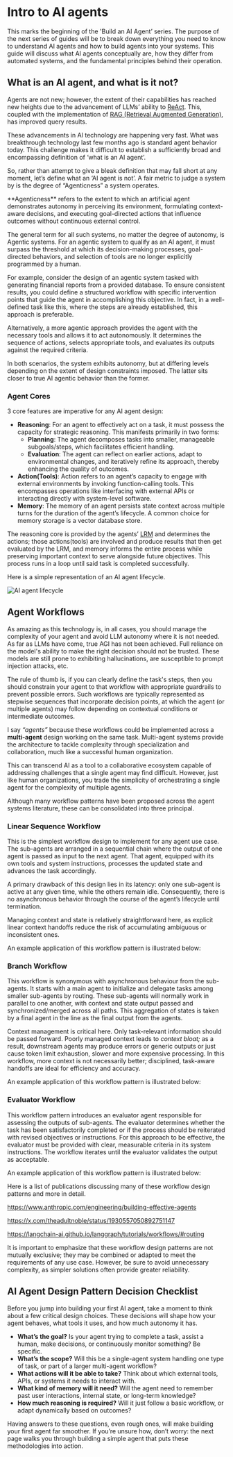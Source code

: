 # Intro to AI agents

This marks the beginning of the 'Build an AI Agent’ series. The purpose of the next series of guides will be to break down everything you need to know to understand AI agents and how to build agents into your systems. This guide will discuss what AI agents conceptually are, how they differ from automated systems, and the fundamental principles behind their operation.

## What is an AI agent, and what is it not?

Agents are not new; however, the extent of their capabilities has reached new heights due to the advancement of LLMs’ ability to [ReAct](https://www.notion.so/ReAct-Guide-on-Model-Reasoning-Action-22b2c2cd02698062ad51e2123ffdaa7b?pvs=21). This, coupled with the implementation of [RAG (Retrieval Augmented Generation)](https://en.wikipedia.org/wiki/Retrieval-augmented_generation), has improved query results.

These advancements in AI technology are happening very fast. What was breakthrough technology last few months ago is standard agent behavior today. This challenge makes it difficult to establish a sufficiently broad and encompassing definition of ‘what is an AI agent’.

So, rather than attempt to give a bleak definition that may fall short at any moment, let’s define what an ‘AI agent is not’. A fair metric to judge a system by is the degree of “Agenticness” a system operates.

<aside>
  **Agenticness** refers to the extent to which an artificial agent demonstrates
  autonomy in perceiving its environment, formulating context-aware decisions,
  and executing goal-directed actions that influence outcomes without continuous
  external control.
</aside>

The general term for all such systems, no matter the degree of autonomy, is Agentic systems. For an agentic system to qualify as an AI agent, it must surpass the threshold at which its decision-making processes, goal-directed behaviors, and selection of tools are no longer explicitly programmed by a human.

For example, consider the design of an agentic system tasked with generating financial reports from a provided database. To ensure consistent results, you could define a structured workflow with specific intervention points that guide the agent in accomplishing this objective. In fact, in a well-defined task like this, where the steps are already established, this approach is preferable.

Alternatively, a more agentic approach provides the agent with the necessary tools and allows it to act autonomously. It determines the sequence of actions, selects appropriate tools, and evaluates its outputs against the required criteria.

In both scenarios, the system exhibits autonomy, but at differing levels depending on the extent of design constraints imposed. The latter sits closer to true AI agentic behavior than the former.

### Agent Cores

3 core features are imperative for any AI agent design:

- **Reasoning**: For an agent to effectively act on a task, it must possess the capacity for strategic reasoning. This manifests primarily in two forms:
  - **Planning**: The agent decomposes tasks into smaller, manageable subgoals/steps, which facilitates efficient handling.
  - **Evaluation**: The agent can reflect on earlier actions, adapt to environmental changes, and iteratively refine its approach, thereby enhancing the quality of outcomes.
- **Action(Tools)**: Action refers to an agent’s capacity to engage with external environments by invoking function-calling tools. This encompasses operations like interfacing with external APIs or interacting directly with system-level software.
- **Memory**: The memory of an agent persists state context across multiple turns for the duration of the agent’s lifecycle. A common choice for memory storage is a vector database store.

The reasoning core is provided by the agents’ [LRM](https://en.wikipedia.org/wiki/Reasoning_language_model) and determines the actions; those actions(tools) are involved and produce results that then get evaluated by the LRM, and memory informs the entire process while preserving important context to serve alongside future objectives. This process runs in a loop until said task is completed successfully.

Here is a simple representation of an AI agent lifecycle.

![AI agent lifecycle](../assets/AI-agent-lifecycle.png)

## Agent Workflows

As amazing as this technology is, in all cases, you should manage the complexity of your agent and avoid LLM autonomy where it is not needed. As far as LLMs have come, true AGI has not been achieved. Full reliance on the model's ability to make the right decision should not be trusted. These models are still prone to exhibiting hallucinations, are susceptible to prompt injection attacks, etc.

The rule of thumb is, if you can clearly define the task's steps, then you should constrain your agent to that workflow with appropriate guardrails to prevent possible errors. Such workflows are typically represented as stepwise sequences that incorporate decision points, at which the agent (or multiple agents) may follow depending on contextual conditions or intermediate outcomes.

I say _“agents”_ because these workflows could be implemented across a **multi-agent** design working on the same task. Multi-agent systems provide the architecture to tackle complexity through specialization and collaboration, much like a successful human organization.

This can transcend AI as a tool to a collaborative ecosystem capable of addressing challenges that a single agent may find difficult. However, just like human organizations, you trade the simplicity of orchestrating a single agent for the complexity of multiple agents.

Although many workflow patterns have been proposed across the agent systems literature, these can be consolidated into three principal.

### Linear Sequence Workflow

This is the simplest workflow design to implement for any agent use case. The sub-agents are arranged in a sequential chain where the output of one agent is passed as input to the next agent. That agent, equipped with its own tools and system instructions, processes the updated state and advances the task accordingly.

A primary drawback of this design lies in its latency: only one sub-agent is active at any given time, while the others remain idle. Consequently, there is no asynchronous behavior through the course of the agent’s lifecycle until termination.

Managing context and state is relatively straightforward here, as explicit linear context handoffs reduce the risk of accumulating ambiguous or inconsistent ones.

An example application of this workflow pattern is illustrated below:

[](https://www.notion.so)

### Branch Workflow

This workflow is synonymous with asynchronous behaviour from the sub-agents. It starts with a main agent to initialize and delegate tasks among smaller sub-agents by routing. These sub-agents will normally work in parallel to one another, with context and state output passed and synchronized/merged across all paths. This aggregation of states is taken by a final agent in the line as the final output from the agents.

Context management is critical here. Only task-relevant information should be passed forward. Poorly managed context leads to _context bloat;_ as a result, downstream agents may produce errors or generic outputs or just cause token limit exhaustion, slower and more expensive processing. In this workflow, more context is not necessarily better; disciplined, task-aware handoffs are ideal for efficiency and accuracy.

An example application of this workflow pattern is illustrated below:

[](https://www.notion.so)

### Evaluator Workflow

This workflow pattern introduces an evaluator agent responsible for assessing the outputs of sub-agents. The evaluator determines whether the task has been satisfactorily completed or if the process should be reiterated with revised objectives or instructions. For this approach to be effective, the evaluator must be provided with clear, measurable criteria in its system instructions. The workflow iterates until the evaluator validates the output as acceptable.

An example application of this workflow pattern is illustrated below:

[](https://www.notion.so)

Here is a list of publications discussing many of these workflow design patterns and more in detail.

https://www.anthropic.com/engineering/building-effective-agents

https://x.com/theadultnoble/status/1930557050892751147

https://langchain-ai.github.io/langgraph/tutorials/workflows/#routing

<aside>
  It is important to emphasize that these workflow design patterns are not
  mutually exclusive; they may be combined or adapted to meet the requirements
  of any use case. However, be sure to avoid unnecessary complexity, as simpler
  solutions often provide greater reliability.
</aside>

## AI Agent Design Pattern Decision Checklist

Before you jump into building your first AI agent, take a moment to think about a few critical design choices. These decisions will shape how your agent behaves, what tools it uses, and how much autonomy it has.

- **What’s the goal?** Is your agent trying to complete a task, assist a human, make decisions, or continuously monitor something? Be specific.
- **What’s the scope?** Will this be a single-agent system handling one type of task, or part of a larger multi-agent workflow?
- **What actions will it be able to take?** Think about which external tools, APIs, or systems it needs to interact with.
- **What kind of memory will it need?** Will the agent need to remember past user interactions, internal state, or long-term knowledge?
- **How much reasoning is required?** Will it just follow a basic workflow, or adapt dynamically based on outcomes?

Having answers to these questions, even rough ones, will make building your first agent far smoother. If you’re unsure how, don’t worry: the next page walks you through building a simple agent that puts these methodologies into action.
